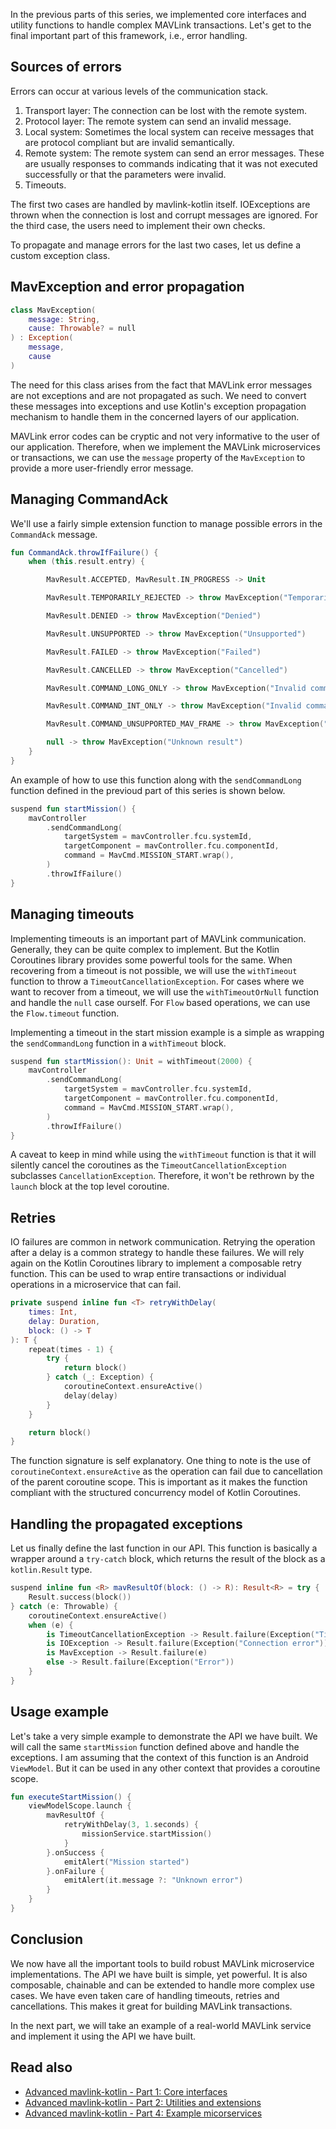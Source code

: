 In the previous parts of this series, we implemented core interfaces and utility functions to handle complex MAVLink
transactions. Let's get to the final important part of this framework, i.e., error handling.

## Sources of errors

Errors can occur at various levels of the communication stack.

1. Transport layer: The connection can be lost with the remote system.
2. Protocol layer: The remote system can send an invalid message.
3. Local system: Sometimes the local system can receive messages that are protocol compliant but are invalid
   semantically.
4. Remote system: The remote system can send an error messages. These are usually responses to commands indicating that
   it was not executed successfully or that the parameters were invalid.
5. Timeouts.

The first two cases are handled by mavlink-kotlin itself. IOExceptions are thrown when the connection is lost and
corrupt messages are ignored. For the third case, the users need to implement their own checks.

To propagate and manage errors for the last two cases, let us define a custom exception class.

## MavException and error propagation

```kotlin
class MavException(
    message: String,
    cause: Throwable? = null
) : Exception(
    message,
    cause
)
```

The need for this class arises from the fact that MAVLink error messages are not exceptions and are not propagated as
such. We need to convert these messages into exceptions and use Kotlin's exception propagation mechanism to handle them
in the concerned layers of our application.

MAVLink error codes can be cryptic and not very informative to the user of our application. Therefore, when we
implement the MAVLink microservices or transactions, we can use the `message` property of the `MavException` to provide
a more user-friendly error message.

## Managing CommandAck

We'll use a fairly simple extension function to manage possible errors in the `CommandAck` message.

```kotlin
fun CommandAck.throwIfFailure() {
    when (this.result.entry) {

        MavResult.ACCEPTED, MavResult.IN_PROGRESS -> Unit

        MavResult.TEMPORARILY_REJECTED -> throw MavException("Temporarily rejected")

        MavResult.DENIED -> throw MavException("Denied")

        MavResult.UNSUPPORTED -> throw MavException("Unsupported")

        MavResult.FAILED -> throw MavException("Failed")

        MavResult.CANCELLED -> throw MavException("Cancelled")

        MavResult.COMMAND_LONG_ONLY -> throw MavException("Invalid command")

        MavResult.COMMAND_INT_ONLY -> throw MavException("Invalid command")

        MavResult.COMMAND_UNSUPPORTED_MAV_FRAME -> throw MavException("Unsupported")

        null -> throw MavException("Unknown result")
    }
}
```

An example of how to use this function along with the `sendCommandLong` function defined in the previoud part of this
series is shown below.

```kotlin
suspend fun startMission() {
    mavController
        .sendCommandLong(
            targetSystem = mavController.fcu.systemId,
            targetComponent = mavController.fcu.componentId,
            command = MavCmd.MISSION_START.wrap(),
        )
        .throwIfFailure()
}
```

## Managing timeouts

Implementing timeouts is an important part of MAVLink communication. Generally, they can be quite complex to implement.
But the Kotlin Coroutines library provides some powerful tools for the same. When recovering from a timeout is not
possible, we will use the `withTimeout` function to throw a `TimeoutCancellationException`. For cases where we want to
recover from a timeout, we will use the `withTimeoutOrNull` function and handle the `null` case ourself. For `Flow`
based operations, we can use the `Flow.timeout` function.

Implementing a timeout in the start mission example is a simple as wrapping the `sendCommandLong` function in a
`withTimeout` block.

```kotlin
suspend fun startMission(): Unit = withTimeout(2000) {
    mavController
        .sendCommandLong(
            targetSystem = mavController.fcu.systemId,
            targetComponent = mavController.fcu.componentId,
            command = MavCmd.MISSION_START.wrap(),
        )
        .throwIfFailure()
}
```

A caveat to keep in mind while using the `withTimeout` function is that it will silently cancel the coroutines as the
`TimeoutCancellationException` subclasses `CancellationException`. Therefore, it won't be rethrown by the `launch`
block at the top level coroutine.

## Retries

IO failures are common in network communication. Retrying the operation after a delay is a common strategy to handle
these failures. We will rely again on the Kotlin Coroutines library to implement a composable retry function. This can
be used to wrap entire transactions or individual operations in a microservice that can fail.

```kotlin
private suspend inline fun <T> retryWithDelay(
    times: Int,
    delay: Duration,
    block: () -> T
): T {
    repeat(times - 1) {
        try {
            return block()
        } catch (_: Exception) {
            coroutineContext.ensureActive()
            delay(delay)
        }
    }

    return block()
}
```

The function signature is self explanatory. One thing to note is the use of `coroutineContext.ensureActive` as the
operation can fail due to cancellation of the parent coroutine scope. This is important as it makes the function
compliant with the structured concurrency model of Kotlin Coroutines.

## Handling the propagated exceptions

Let us finally define the last function in our API. This function is basically a wrapper around a `try-catch` block,
which returns the result of the block as a `kotlin.Result` type.

```kotlin
suspend inline fun <R> mavResultOf(block: () -> R): Result<R> = try {
    Result.success(block())
} catch (e: Throwable) {
    coroutineContext.ensureActive()
    when (e) {
        is TimeoutCancellationException -> Result.failure(Exception("Timeout"))
        is IOException -> Result.failure(Exception("Connection error"))
        is MavException -> Result.failure(e)
        else -> Result.failure(Exception("Error"))
    }
}
```

## Usage example

Let's take a very simple example to demonstrate the API we have built. We will call the same `startMission` function
defined above and handle the exceptions. I am assuming that the context of this function is an Android `ViewModel`. But
it can be used in any other context that provides a coroutine scope.

```kotlin
fun executeStartMission() {
    viewModelScope.launch {
        mavResultOf {
            retryWithDelay(3, 1.seconds) {
                missionService.startMission()
            }
        }.onSuccess {
            emitAlert("Mission started")
        }.onFailure {
            emitAlert(it.message ?: "Unknown error")
        }
    }
}
```

## Conclusion

We now have all the important tools to build robust MAVLink microservice implementations. The API we have built is
simple, yet powerful. It is also composable, chainable and can be extended to handle more complex use cases. We have
even taken care of handling timeouts, retries and cancellations. This makes it great for building MAVLink transactions.

In the next part, we will take an example of a real-world MAVLink service and implement it using the API we have built.

## Read also

- [Advanced mavlink-kotlin - Part 1: Core interfaces](/blog/advanced-mavlink-kotlin-part-1)
- [Advanced mavlink-kotlin - Part 2: Utilities and extensions](/blog/advanced-mavlink-kotlin-part-2)
- [Advanced mavlink-kotlin - Part 4: Example micorservices](/blog/advanced-mavlink-kotlin-part-4)
